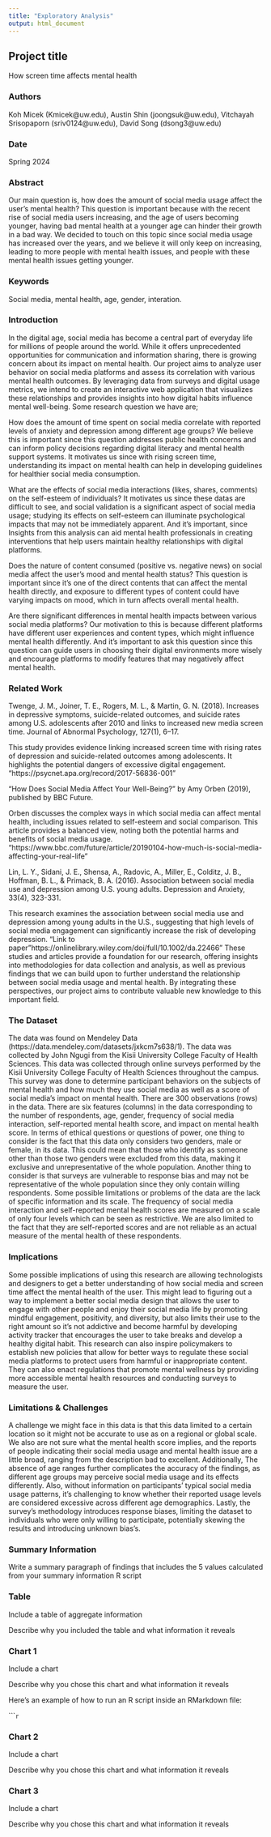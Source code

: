 ```yaml
---
title: "Exploratory Analysis"
output: html_document
---
```


## Project title
How screen time affects mental health

### Authors
Koh Micek (Kmicek@uw.edu), Austin Shin (joongsuk@uw.edu), Vitchayah Srisopaporn (sriv0124@uw.edu), David Song (dsong3@uw.edu)

### Date
Spring 2024

### Abstract
Our main question is, how does the amount of social media usage affect the user's mental health? This question is important because with the recent rise of social media users increasing, and the age of users becoming younger, having bad mental health at a younger age can hinder their growth in a bad way. We decided to touch on this topic since social media usage has increased over the years, and we believe it will only keep on increasing, leading to more people with mental health issues, and people with these mental health issues getting younger.

### Keywords
Social media, mental health, age, gender, interation.

### Introduction  
In the digital age, social media has become a central part of everyday life for millions of people around the world. While it offers unprecedented opportunities for communication and information sharing, there is growing concern about its impact on mental health. Our project aims to analyze user behavior on social media platforms and assess its correlation with various mental health outcomes. By leveraging data from surveys and digital usage metrics, we intend to create an interactive web application that visualizes these relationships and provides insights into how digital habits influence mental well-being. Some research question we have are; 

How does the amount of time spent on social media correlate with reported levels of anxiety and depression among different age groups? We believe this is important since this question addresses public health concerns and can inform policy decisions regarding digital literacy and mental health support systems. It motivates us since with rising screen time, understanding its impact on mental health can help in developing guidelines for healthier social media consumption.

What are the effects of social media interactions (likes, shares, comments) on the self-esteem of individuals? It motivates us since these datas are difficult to see, and social validation is a significant aspect of social media usage; studying its effects on self-esteem can illuminate psychological impacts that may not be immediately apparent. And it's important, since Insights from this analysis can aid mental health professionals in creating interventions that help users maintain healthy relationships with digital platforms.

Does the nature of content consumed (positive vs. negative news) on social media affect the user’s mood and mental health status? This question is important since it's one of the direct contents that can affect the mental health directly, and exposure to different types of content could have varying impacts on mood, which in turn affects overall mental health.

Are there significant differences in mental health impacts between various social media platforms?
Our motivation to this is because different platforms have different user experiences and content types, which might influence mental health differently. And it's important to ask this question since this question can guide users in choosing their digital environments more wisely and encourage platforms to modify features that may negatively affect mental health.

### Related Work  
Twenge, J. M., Joiner, T. E., Rogers, M. L., & Martin, G. N. (2018). Increases in depressive symptoms, suicide-related outcomes, and suicide rates among U.S. adolescents after 2010 and links to increased new media screen time. Journal of Abnormal Psychology, 127(1), 6–17.

This study provides evidence linking increased screen time with rising rates of depression and suicide-related outcomes among adolescents. It highlights the potential dangers of excessive digital engagement.
"https://psycnet.apa.org/record/2017-56836-001"


"How Does Social Media Affect Your Well-Being?" by Amy Orben (2019), published by BBC Future.

Orben discusses the complex ways in which social media can affect mental health, including issues related to self-esteem and social comparison. This article provides a balanced view, noting both the potential harms and benefits of social media usage.
"https://www.bbc.com/future/article/20190104-how-much-is-social-media-affecting-your-real-life"


Lin, L. Y., Sidani, J. E., Shensa, A., Radovic, A., Miller, E., Colditz, J. B., Hoffman, B. L., & Primack, B. A. (2016). Association between social media use and depression among U.S. young adults. Depression and Anxiety, 33(4), 323-331.

This research examines the association between social media use and depression among young adults in the U.S., suggesting that high levels of social media engagement can significantly increase the risk of developing depression.
"Link to paper"https://onlinelibrary.wiley.com/doi/full/10.1002/da.22466"
These studies and articles provide a foundation for our research, offering insights into methodologies for data collection and analysis, as well as previous findings that we can build upon to further understand the relationship between social media usage and mental health. By integrating these perspectives, our project aims to contribute valuable new knowledge to this important field.

### The Dataset
The data was found on Mendeley Data (https://data.mendeley.com/datasets/jxkcm7s638/1). The data was collected by John Ngugi from the Kisii University College Faculty of Health Sciences. This data was collected through online surveys performed by the Kisii University College Faculty of Health Sciences throughout the campus. This survey was done to determine participant behaviors on the subjects of mental health and how much they use social media as well as a score of social media’s impact on mental health. There are 300 observations (rows) in the data. There are six features (columns) in the data corresponding to the number of respondents, age, gender, frequency of social media interaction, self-reported mental health score, and impact on mental health score. In terms of ethical questions or questions of power, one thing to consider is the fact that this data only considers two genders, male or female, in its data. This could mean that those who identify as someone other than those two genders were excluded from this data, making it exclusive and unrepresentative of the whole population. Another thing to consider is that surveys are vulnerable to response bias and may not be representative of the whole population since they only contain willing respondents. Some possible limitations or problems of the data are the lack of specific information and its scale. The frequency of social media interaction and self-reported mental health scores are measured on a scale of only four levels which can be seen as restrictive. We are also limited to the fact that they are self-reported scores and are not reliable as an actual measure of the mental health of these respondents.

### Implications
Some possible implications of using this research are allowing technologists and designers to get a better understanding of how social media and screen time affect the mental health of the user. This might lead to figuring out a way to implement a better social media design that allows the user to engage with other people and enjoy their social media life by promoting mindful engagement, positivity, and diversity, but also limits their use to the right amount so it's not addictive and become harmful by developing activity tracker that encourages the user to take breaks and develop a healthy digital habit. This research can also inspire policymakers to establish new policies that allow for better ways to regulate these social media platforms to protect users from harmful or inappropriate content. They can also enact regulations that promote mental wellness by providing more accessible mental health resources and conducting surveys to measure the user.

### Limitations & Challenges
A challenge we might face in this data is that this data limited to a certain location so it might not be accurate to use as on a regional or global scale. We also are not sure what the mental health score implies, and the reports of people indicating their social media usage and mental health issue are a little broad, ranging from the description bad to excellent. Additionally, The absence of age ranges further complicates the accuracy of the findings, as different age groups may perceive social media usage and its effects differently. Also, without information on participants' typical social media usage patterns, it's challenging to know whether their reported usage levels are considered excessive across different age demographics. Lastly, the survey's methodology introduces response biases, limiting the dataset to individuals who were only willing to participate, potentially skewing the results and introducing unknown bias's.

### Summary Information

Write a summary paragraph of findings that includes the 5 values calculated from your summary information R script

### Table

Include a table of aggregate information

Describe why you included the table and what information it reveals

### Chart 1

Include a chart

Describe why you chose this chart and what information it reveals

Here's an example of how to run an R script inside an RMarkdown file:

``````r
```

### Chart 2

Include a chart

Describe why you chose this chart and what information it reveals

### Chart 3

Include a chart

Describe why you chose this chart and what information it reveals
